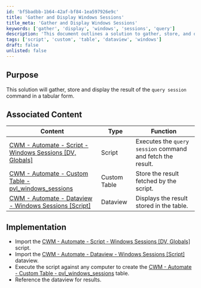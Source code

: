 ```yaml
---
id: 'bf5badbb-1b64-42af-bf84-1ea597926e9c'
title: 'Gather and Display Windows Sessions'
title_meta: 'Gather and Display Windows Sessions'
keywords: ['gather', 'display', 'windows', 'sessions', 'query']
description: 'This document outlines a solution to gather, store, and display the results of the query session command in a tabular format. It includes associated content such as scripts, custom tables, and dataviews necessary for implementation.'
tags: ['script', 'custom', 'table', 'dataview', 'windows']
draft: false
unlisted: false
---
```

## Purpose

This solution will gather, store and display the result of the `query session` command in a tabular form.

## Associated Content

| Content                                                                 | Type         | Function                                                |
|-------------------------------------------------------------------------|--------------|---------------------------------------------------------|
| [CWM - Automate - Script - Windows Sessions [DV, Globals]](https://proval.itglue.com/DOC-5078775-12366454) | Script       | Executes the `query session` command and fetch the result. |
| [CWM - Automate - Custom Table - pvl_windows_sessions](https://proval.itglue.com/DOC-5078775-12366490)    | Custom Table | Store the result fetched by the script.                 |
| [CWM - Automate - Dataview - Windows Sessions [Script]](https://proval.itglue.com/DOC-5078775-12366483)   | Dataview     | Displays the result stored in the table.                |

## Implementation

- Import the [CWM - Automate - Script - Windows Sessions [DV, Globals]](https://proval.itglue.com/DOC-5078775-12366454) script.
- Import the [CWM - Automate - Dataview - Windows Sessions [Script]](https://proval.itglue.com/DOC-5078775-12366483) dataview.
- Execute the script against any computer to create the [CWM - Automate - Custom Table - pvl_windows_sessions](https://proval.itglue.com/DOC-5078775-12366490) table.
- Reference the dataview for results.











